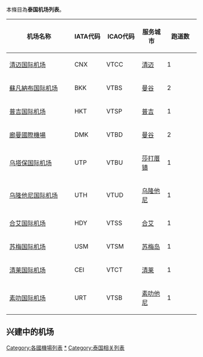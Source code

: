 {{Expand|time=2012-08-11T05:50:56+00:00 }}

本條目為'''泰国机场列表'''。

{| class="prettytable sortable" style=" width:100%;"
|-style="background:#CEDAF2"
! style="width:18%;" | 机场名称
! style="width:7%;" | IATA代码<br />
! style="width:7%;" | ICAO代码<br />
! style="width:7%;" | 服务城市<br />
! style="width:9%;" | 跑道数<br />
|- align="right"
|align="left"|[[清迈国际机场|清迈国际机场]]||CNX||VTCC||[[清迈|清迈]]||1
|- align="right"
|align="left"|[[蘇凡納布国际机场|蘇凡納布国际机场]]||BKK||VTBS||[[曼谷|曼谷]]||2
|- align="right"
|align="left"|[[普吉国际机场|普吉国际机场]]||HKT||VTSP||[[普吉|普吉]]||1
|- align="right"
|align="left"|[[廊曼國際機場|廊曼國際機場]]||DMK||VTBD||[[曼谷|曼谷]]||2
|- align="right"
|align="left"|[[乌塔保国际机场|乌塔保国际机场]]||UTP||VTBU||[[莎打厝镇|莎打厝镇]]||1
|- align="right"
|align="left"|[[乌隆他尼国际机场|乌隆他尼国际机场]]||UTH||VTUD||[[乌隆他尼|乌隆他尼]]||1
|- align="right"
|align="left"|[[合艾国际机场|合艾国际机场]]||HDY||VTSS||[[合艾|合艾]]||1
|- align="right"
|align="left"|[[苏梅国际机场|苏梅国际机场]]||USM||VTSM||[[苏梅岛|苏梅岛]]||1
|- align="right"
|align="left"|[[清莱国际机场|清莱国际机场]]||CEI||VTCT||[[清莱|清莱]]||1
|- align="right"
|align="left"|[[素叻国际机场|素叻国际机场]]||URT||VTSB ||[[素叻他尼|素叻他尼]]||1
|}

==兴建中的机场==

{{亚洲题目|机场列表}}
{{泰国机场}}

[[Category:各國機場列表|Category:各國機場列表]]
[[Category:泰國機場|*]]
[[Category:泰国相关列表|Category:泰国相关列表]]